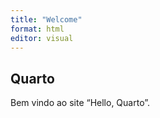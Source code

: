 ---
title: "Welcome"
format: html
editor: visual
---

## Quarto

Bem vindo ao site "Hello, Quarto".
